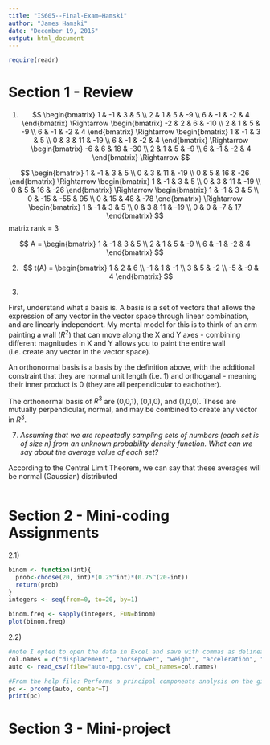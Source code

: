 ```yaml
---
title: "IS605--Final-Exam—Hamski"
author: "James Hamski"
date: "December 19, 2015"
output: html_document
---
```

```r
require(readr)

```

# Section 1 - Review
1)  
$$
\begin{bmatrix}
    1 & -1 & 3 & 5 \\
    2 & 1 & 5 & -9 \\
    6 & -1 & -2 & 4
\end{bmatrix}
\Rightarrow
\begin{bmatrix}
    -2 & 2 & 6 & -10 \\
    2 & 1 & 5 & -9 \\
    6 & -1 & -2 & 4
\end{bmatrix}
\Rightarrow
\begin{bmatrix}
    1 & -1 & 3 & 5 \\
    0 & 3 & 11 & -19 \\
    6 & -1 & -2 & 4
\end{bmatrix}
\Rightarrow
\begin{bmatrix}
    -6 & 6 & 18 & -30 \\
    2 & 1 & 5 & -9 \\
    6 & -1 & -2 & 4
\end{bmatrix}
\Rightarrow
$$
  
$$
\begin{bmatrix}
    1 & -1 & 3 & 5 \\
    0 & 3 & 11 & -19 \\
    0 & 5 & 16 & -26
\end{bmatrix}
\Rightarrow
\begin{bmatrix}
    1 & -1 & 3 & 5 \\
    0 & 3 & 11 & -19 \\
    0 & 5 & 16 & -26
\end{bmatrix}
\Rightarrow
\begin{bmatrix}
    1 & -1 & 3 & 5 \\
    0 & -15 & -55 & 95 \\
    0 & 15 & 48 & -78
\end{bmatrix}
\Rightarrow
\begin{bmatrix}
    1 & -1 & 3 & 5 \\
    0 & 3 & 11 & -19 \\
    0 & 0 & -7 & 17
\end{bmatrix}
$$
matrix rank = 3

$$
A =
\begin{bmatrix}
    1 & -1 & 3 & 5 \\
    2 & 1 & 5 & -9 \\
    6 & -1 & -2 & 4
\end{bmatrix}
$$

2)  
$$
t(A) = 
\begin{bmatrix}
    1 & 2 & 6 \\
    -1 & 1 & -1 \\
    3 & 5 & -2 \\
    -5 & -9 & 4
\end{bmatrix}
$$


3)
  
First, understand what a basis is. A basis is a set of vectors that allows the expression of any vector in the vector space through linear combination, and are linearly independent. My  mental model for this is to think of an arm painting a wall ($R^2$) that can move along the X and Y axes - combining different magnitudes in X and Y allows you to paint the entire wall (i.e. create any vector in the vector space).

An orthonormal basis is a basis by the definition above, with the additional constraint that they are normal unit length (i.e. 1) and orthoganal - meaning their inner product is 0 (they are all perpendicular to eachother). 

The orthonormal basis of $R^3$ are (0,0,1), (0,1,0), and (1,0,0). These are mutually perpendicular, normal, and may be combined to create any vector in $R^3$. 





7)  *Assuming that we are repeatedly sampling sets of numbers (each set is of size n) from an unknown probability density function. What can we say about the average value of each set?*

According to the Central Limit Theorem, we can say that these averages will be normal (Gaussian) distributed



```r

```

# Section 2 - Mini-coding Assignments
2.1)  
```r
binom <- function(int){
  prob<-choose(20, int)*(0.25^int)*(0.75^(20-int))
  return(prob)
}
integers <- seq(from=0, to=20, by=1)

binom.freq <- sapply(integers, FUN=binom)
plot(binom.freq)


```

2.2)  
```r
#note I opted to open the data in Excel and save with commas as delineators. 
col.names = c("displacement", "horsepower", "weight", "acceleration", "mpg")
auto <- read_csv(file="auto-mpg.csv", col_names=col.names)

#From the help file: Performs a principal components analysis on the given data matrix and returns the results as an object of class prcomp...The calculation is done by a singular value decomposition of the (centered and possibly scaled) data matrix, not by using eigen on the covariance matrix. This is generally the preferred method for numerical accuracy. 
pc <- prcomp(auto, center=T)
print(pc)
```




# Section 3 - Mini-project 

```r

```

